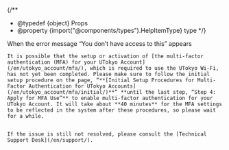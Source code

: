 
{/**
  * @typedef {object} Props
  * @property {import("@components/types").HelpItemType} type
  */}

<HelpItem lang="en" type={props.type} >
  <Fragment slot="problem">When the error message “You don’t have access to this” appears</Fragment>

    It is possible that the setup or activation of [the multi-factor authentication (MFA) for your UTokyo Account](/en/utokyo_account/mfa/), which is required to use the UTokyo Wi-Fi, has not yet been completed. Please make sure to follow the initial setup procedure on the page, “**[Initial Setup Procedures for Multi-Factor Authentication for UTokyo Accounts](/en/utokyo_account/mfa/initial/)**” **until the last step, “Step 4: Apply for MFA Use”** to enable multi-factor authentication for your UTokyo Account. It will take about **40 minutes** for the MFA settings to be reflected in the system after these procedures, so please wait for a while.

     
    If the issue is still not resolved, please consult the [Technical Support Desk](/en/support/).
</HelpItem>
